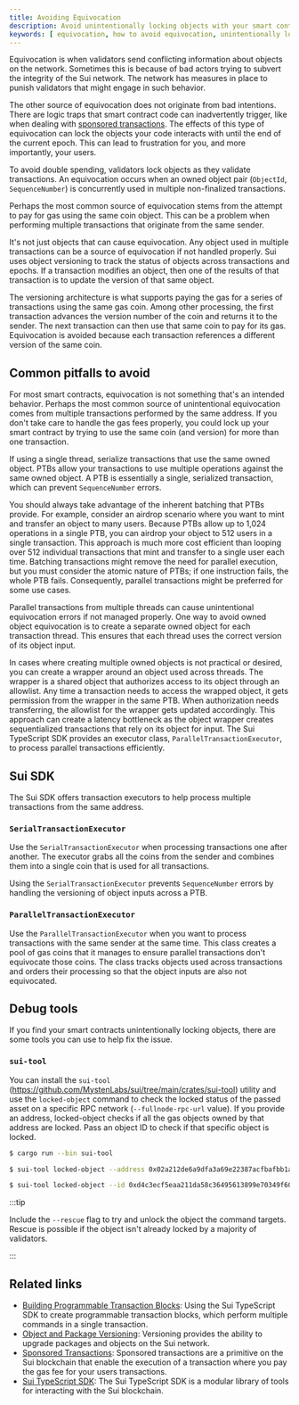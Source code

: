 ```yaml
---
title: Avoiding Equivocation
description: Avoid unintentionally locking objects with your smart contract logic. 
keywords: [ equivocation, how to avoid equivocation, unintentionally locking objects, accidentally locking objects ]
---
```


Equivocation is when validators send conflicting information about objects on the network. Sometimes this is because of bad actors trying to subvert the integrity of the Sui network. The network has measures in place to punish validators that might engage in such behavior.

The other source of equivocation does not originate from bad intentions. There are logic traps that smart contract code can inadvertently trigger, like when dealing with [sponsored transactions](https://docs.sui.io/guides/developer/sui-101/sponsor-txn#client-equivocation-risk). The effects of this type of equivocation can lock the objects your code interacts with until the end of the current epoch. This can lead to frustration for you, and more importantly, your users.

To avoid double spending, validators lock objects as they validate transactions. An equivocation occurs when an owned object pair (`ObjectId`, `SequenceNumber`) is concurrently used in multiple non-finalized transactions.

Perhaps the most common source of equivocation stems from the attempt to pay for gas using the same coin object. This can be a problem when performing multiple transactions that originate from the same sender.

It's not just objects that can cause equivocation. Any object used in multiple transactions can be a source of equivocation if not handled properly. Sui uses object versioning to track the status of objects across transactions and epochs. If a transaction modifies an object, then one of the results of that transaction is to update the version of that same object.

The versioning architecture is what supports paying the gas for a series of transactions using the same gas coin. Among other processing, the first transaction advances the version number of the coin and returns it to the sender. The next transaction can then use that same coin to pay for its gas. Equivocation is avoided because each transaction references a different version of the same coin.

## Common pitfalls to avoid

For most smart contracts, equivocation is not something that's an intended behavior. Perhaps the most common source of unintentional equivocation comes from multiple transactions performed by the same address. If you don't take care to handle the gas fees properly, you could lock up your smart contract by trying to use the same coin (and version) for more than one transaction.

If using a single thread, serialize transactions that use the same owned object. PTBs allow your transactions to use multiple operations against the same owned object. A PTB is essentially a single, serialized transaction, which can prevent `SequenceNumber` errors.

You should always take advantage of the inherent batching that PTBs provide. For example, consider an airdrop scenario where you want to mint and transfer an object to many users. Because PTBs allow up to 1,024 operations in a single PTB, you can airdrop your object to 512 users in a single transaction. This approach is much more cost efficient than looping over 512 individual transactions that mint and transfer to a single user each time. Batching transactions might remove the need for parallel execution, but you must consider the atomic nature of PTBs; if one instruction fails, the whole PTB fails. Consequently, parallel transactions might be preferred for some use cases.

Parallel transactions from multiple threads can cause unintentional equivocation errors if not managed properly. One way to avoid owned object equivocation is to create a separate owned object for each transaction thread. This ensures that each thread uses the correct version of its object input.

In cases where creating multiple owned objects is not practical or desired, you can create a wrapper around an object used across threads. The wrapper is a shared object that authorizes access to its object through an allowlist. Any time a transaction needs to access the wrapped object, it gets permission from the wrapper in the same PTB. When authorization needs transferring, the allowlist for the wrapper gets updated accordingly. This approach can create a latency bottleneck as the object wrapper creates sequentialized transactions that rely on its object for input. The Sui TypeScript SDK provides an executor class, `ParallelTransactionExecutor`, to process parallel transactions efficiently.

## Sui SDK

The Sui SDK offers transaction executors to help process multiple transactions from the same address.

### `SerialTransactionExecutor`

Use the `SerialTransactionExecutor` when processing transactions one after another. The executor grabs all the coins from the sender and combines them into a single coin that is used for all transactions.

Using the `SerialTransactionExecutor` prevents `SequenceNumber` errors by handling the versioning of object inputs across a PTB.

### `ParallelTransactionExecutor`

Use the `ParallelTransactionExecutor` when you want to process transactions with the same sender at the same time. This class creates a pool of gas coins that it manages to ensure parallel transactions don't equivocate those coins. The class tracks objects used across transactions and orders their processing so that the object inputs are also not equivocated.

## Debug tools

If you find your smart contracts unintentionally locking objects, there are some tools you can use to help fix the issue.

### `sui-tool`

You can install the `sui-tool` (https://github.com/MystenLabs/sui/tree/main/crates/sui-tool) utility and use the `locked-object` command to check the locked status of the passed asset on a specific RPC network (`--fullnode-rpc-url` value). If you provide an address, locked-object checks if all the gas objects owned by that address are locked. Pass an object ID to check if that specific object is locked.

```sh
$ cargo run --bin sui-tool
```
```sh
$ sui-tool locked-object --address 0x02a212de6a9dfa3a69e22387acfbafbb1a9e591bd9d636e7895dcfc8de05f331 --fullnode-rpc-url <https://rpc.mainnet.sui.io:443>
```
```sh
$ sui-tool locked-object --id 0xd4c3ecf5eaa211da58c36495613899e70349f6048baaeca99596f1682e89c837 --fullnode-rpc-url <https://rpc.mainnet.sui.io:443>
```

:::tip

Include the `--rescue` flag to try and unlock the object the command targets. Rescue is possible if the object isn't already locked by a majority of validators.

:::

## Related links

- [Building Programmable Transaction Blocks](./building-ptb.mdx): Using the Sui TypeScript SDK to create programmable transaction blocks, which perform multiple commands in a single transaction.
- [Object and Package Versioning](../../../concepts/versioning.mdx): Versioning provides the ability to upgrade packages and objects on the Sui network.
- [Sponsored Transactions](./sponsor-txn.mdx): Sponsored transactions are a primitive on the Sui blockchain that enable the execution of a transaction where you pay the gas fee for your users transactions.
- [Sui TypeScript SDK](https://sdk.mystenlabs.com/typescript): The Sui TypeScript SDK is a modular library of tools for interacting with the Sui blockchain.
